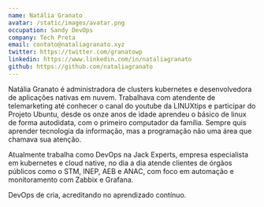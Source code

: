 ```yaml
---
name: Natália Granato
avatar: /static/images/avatar.png
occupation: Sandy DevOps
company: Tech Preta
email: contato@nataliagranato.xyz
twitter: https://twitter.com/granatowp
linkedin: https://www.linkedin.com/in/nataliagranato
github: https://github.com/nataliagranato
---
```


Natália Granato é administradora de clusters kubernetes e desenvolvedora de aplicações nativas em nuvem. Trabalhava com atendente de telemarketing até conhecer o canal do youtube da LINUXtips e participar do Projeto Ubuntu, desde os onze anos de idade aprendeu o básico de linux de forma autodidata, com o primeiro computador da família. Sempre quis aprender tecnologia da informação, mas a programação não uma área que chamava sua atenção.

Atualmente trabalha como DevOps na Jack Experts, empresa especialista em kubernetes e cloud native, no dia a dia atende clientes de órgãos públicos como o STM, INEP, AEB e ANAC, com foco em automação e monitoramento com Zabbix e Grafana.

DevOps de cria, acreditando no aprendizado contínuo.